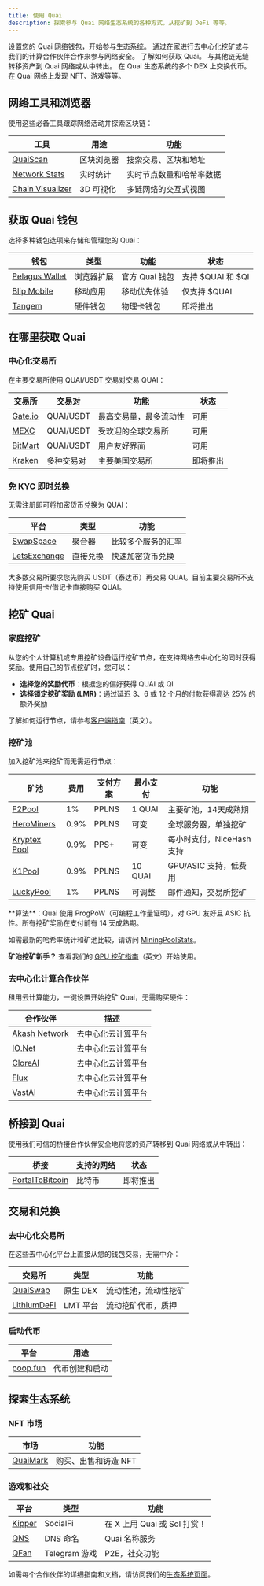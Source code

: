 ```yaml
---
title: 使用 Quai
description: 探索参与 Quai 网络生态系统的各种方式，从挖矿到 DeFi 等等。
---
```


<CardGroup cols={2}>
  <Card
    title="获取钱包"
    icon="wallet"
    href="#get-a-quai-wallet"
  >
    设置您的 Quai 网络钱包，开始参与生态系统。
  </Card>
    <Card
    title="挖矿 Quai"
    icon="pickaxe"
    href="#mine-quai"
  >
    通过在家进行去中心化挖矿或与我们的计算合作伙伴合作来参与网络安全。
  </Card>
</CardGroup>

<CardGroup cols={2}>
  <Card
    title="获取 Quai"
    icon="coins"
    href="#where-to-get-quai"
  >
    了解如何获取 Quai。
  </Card>
  <Card
    title="桥接到 Quai"
    icon="bridge"
    href="#bridge-to-quai"
  >
    与其他链无缝转移资产到 Quai 网络或从中转出。
  </Card>
</CardGroup>

<CardGroup cols={2}>
  <Card
    title="交易和兑换"
    icon="arrows-rotate"
    href="#trade-swap"
  >
    在 Quai 生态系统的多个 DEX 上交换代币。
  </Card>
  <Card
    title="探索生态系统"
    icon="compass"
    href="#explore-ecosystem"
  >
    在 Quai 网络上发现 NFT、游戏等等。
  </Card>
</CardGroup>

<h2 id="network-tools">网络工具和浏览器</h2>

使用这些必备工具跟踪网络活动并探索区块链：

| 工具 | 用途 | 功能 |
|------|------|------|
| [QuaiScan](https://quaiscan.io) | 区块浏览器 | 搜索交易、区块和地址 |
| [Network Stats](https://stats.qu.ai) | 实时统计 | 实时节点数量和哈希率数据 |
| [Chain Visualizer](https://live.qu.ai) | 3D 可视化 | 多链网络的交互式视图 |

<h2 id="get-a-quai-wallet">获取 Quai 钱包</h2>

选择多种钱包选项来存储和管理您的 Quai：

| 钱包 | 类型 | 功能 | 状态 |
|------|------|------|------|
| [Pelagus Wallet](https://pelaguswallet.io) | 浏览器扩展 | 官方 Quai 钱包 | 支持 $QUAI 和 $QI |
| [Blip Mobile](https://blippay.me) | 移动应用 | 移动优先体验 | 仅支持 $QUAI |
| [Tangem](https://tangem.com) | 硬件钱包 | 物理卡钱包 | 即将推出 |

<h2 id="where-to-get-quai">在哪里获取 Quai</h2>

### 中心化交易所

在主要交易所使用 QUAI/USDT 交易对交易 QUAI：

| 交易所 | 交易对 | 功能 | 状态 |
|--------|---------|------|------|
| [Gate.io](https://www.gate.io/trade/QUAI_USDT) | QUAI/USDT | 最高交易量，最多流动性 | 可用 |
| [MEXC](https://www.mexc.com/exchange/QUAI_USDT) | QUAI/USDT | 受欢迎的全球交易所 | 可用 |
| [BitMart](https://www.bitmart.com/trade/en-US?symbol=QUAI_USDT) | QUAI/USDT | 用户友好界面 | 可用 |
| [Kraken](https://www.kraken.com) | 多种交易对 | 主要美国交易所 | 即将推出 |

### 免 KYC 即时兑换

无需注册即可将加密货币兑换为 QUAI：

| 平台 | 类型 | 功能 |
|------|------|------|
| [SwapSpace](https://swapspace.co) | 聚合器 | 比较多个服务的汇率 |
| [LetsExchange](https://letsexchange.io) | 直接兑换 | 快速加密货币兑换 |

<Note>
大多数交易所要求您先购买 USDT（泰达币）再交易 QUAI。目前主要交易所不支持使用信用卡/借记卡直接购买 QUAI。
</Note>

<h2 id="mine-quai">挖矿 Quai</h2>

### 家庭挖矿
从您的个人计算机或专用挖矿设备运行挖矿节点，在支持网络去中心化的同时获得奖励。使用自己的节点挖矿时，您可以：

- **选择您的奖励代币**：根据您的偏好获得 QUAI 或 QI
- **选择锁定挖矿奖励 (LMR)**：通过延迟 3、6 或 12 个月的付款获得高达 25% 的额外奖励

了解如何运行节点，请参考[客户端指南](/guides/client/node)（英文）。

### 挖矿池

加入挖矿池来挖矿而无需运行节点：

| 矿池 | 费用 | 支付方案 | 最小支付 | 功能 |
|------|------|----------|----------|------|
| [F2Pool](https://f2pool.com) | 1% | PPLNS | 1 QUAI | 主要矿池，14天成熟期 |
| [HeroMiners](https://quai.herominers.com) | 0.9% | PPLNS | 可变 | 全球服务器，单独挖矿 |
| [Kryptex Pool](https://pool.kryptex.com/quai) | 0.9% | PPS+ | 可变 | 每小时支付，NiceHash 支持 |
| [K1Pool](https://k1pool.com/pool/quai) | 0.9% | PPLNS | 10 QUAI | GPU/ASIC 支持，低费用 |
| [LuckyPool](https://quai.luckypool.io) | 1% | PPLNS | 可调整 | 邮件通知，交易所挖矿 |

<Note>
**算法**：Quai 使用 ProgPoW（可编程工作量证明），对 GPU 友好且 ASIC 抗性。所有挖矿奖励在支付前有 14 天成熟期。

如需最新的哈希率统计和矿池比较，请访问 [MiningPoolStats](https://miningpoolstats.stream/quai)。

**矿池挖矿新手？** 查看我们的 [GPU 挖矿指南](/guides/miner/pools-software)（英文）开始使用。
</Note>

### 去中心化计算合作伙伴

租用云计算能力，一键设置开始挖矿 Quai，无需购买硬件：

| 合作伙伴 | 描述 |
|----------|------|
| [Akash Network](https://akash.network) | 去中心化云计算平台 |
| [IO.Net](https://io.net) | 去中心化云计算平台 |
| [CloreAI](https://clore.ai) | 去中心化云计算平台 |
| [Flux](https://runonflux.io) | 去中心化云计算平台 |
| [VastAI](https://vast.ai) | 去中心化云计算平台 |

<h2 id="bridge-to-quai">桥接到 Quai</h2>

使用我们可信的桥接合作伙伴安全地将您的资产转移到 Quai 网络或从中转出：

| 桥接 | 支持的网络 | 状态 |
|------|------------|------|
| [PortalToBitcoin](https://portaltobitcoin.com/) | 比特币 | 即将推出 |

<h2 id="trade-swap">交易和兑换</h2>

### 去中心化交易所

在这些去中心化平台上直接从您的钱包交易，无需中介：

| 交易所 | 类型 | 功能 |
|--------|------|------|
| [QuaiSwap](https://quaiswap.io) | 原生 DEX | 流动性池，流动性挖矿 |
| [LithiumDeFi](https://lithiumdefi.com/) | LMT 平台 | 流动挖矿代币，质押 |

### 启动代币

| 平台 | 用途 |
|------|------|
| [poop.fun](https://poop.fun) | 代币创建和启动 |

<h2 id="explore-ecosystem">探索生态系统</h2>

### NFT 市场

| 市场 | 功能 |
|------|------|
| [QuaiMark](https://quaimark.com) | 购买、出售和铸造 NFT |

### 游戏和社交

| 平台 | 类型 | 功能 |
|------|------|------|
| [Kipper](https://kipper.money) | SocialFi | 在 X 上用 Quai 或 Sol 打赏！ |
| [QNS](https://app.qns.club) | DNS 命名 | Quai 名称服务 |
| [QFan](https://t.me/QFanClubBot) | Telegram 游戏 | P2E，社交功能 |

如需每个合作伙伴的详细指南和文档，请访问我们的[生态系统页面](https://ecosystem.quai.network)。
